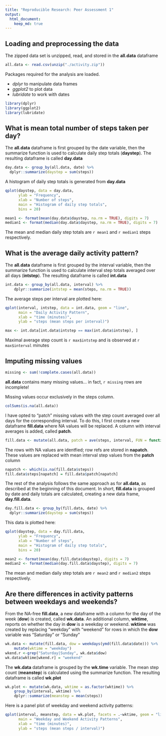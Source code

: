 ```yaml
---
title: "Reproducible Research: Peer Assessment 1"
output: 
  html_document: 
    keep_md: true
---
```



## Loading and preprocessing the data
The zipped data set is unzipped, read, and stored in the **all.data** dataframe 
```r
all.data <- read.csv(unzip("./activity.zip"))
```

Packages required for the analysis are loaded.

+ *dplyr* to manipulate data frames
+ *ggplot2* to plot data
+ *lubridate* to work with dates

```r
library(dplyr)
library(ggplot2)
library(lubridate)
```


## What is mean total number of steps taken per day?
The **all.data** dataframe is first grouped by the date variable,
then the summarize function is used to calculate daily step totals (**daystep**).
The resulting dataframe is called **day.data**
```r
day.data <- group_by(all.data, date) %>%
  dplyr::summarize(daystep = sum(steps))
```

A histogram of daily step totals is generated from **day.data** 
```r
qplot(daystep, data = day.data, 
      ylab = "Frequency", 
      xlab = "Number of steps", 
      main = "Histogram of daily step totals",
      bins = 20)
```


```r
mean1 <- format(mean(day.data$daystep, na.rm = TRUE), digits = 7)
median1 <- format(median(day.data$daystep, na.rm = TRUE), digits = 7)
```
The mean and median daily step totals are `r mean1` and `r median1` steps respectively.

## What is the average daily activity pattern?
The **all.data** dataframe is first grouped by the interval variable,
then the summarize function is used to calculate interval step totals averaged over all days (**intstep**).
The resulting dataframe is called **int.data**
```r
int.data <- group_by(all.data, interval) %>% 
    dplyr::summarize(intstep = mean(steps, na.rm = TRUE))
```

The average steps per interval are plotted here:
```r
qplot(interval, intstep, data = int.data, geom = "line",
      main = "Daily Activity Pattern", 
      xlab = "time (minutes)",
      ylab = "steps (mean steps per interval)")
```

```r
max <- int.data[int.data$intstep == max(int.data$intstep), ]
```
Maximal average step count is `r max$intstep` and is observed at `r max$interval` minutes

## Imputing missing values
```r
missing <- sum(!complete.cases(all.data))
```
**all.data** contains many missing values... in fact, `r missing` rows are incomplete!

Missing values occur exclusively in the steps column.
```r
colSums(is.na(all.data))
```

I have opted to "patch" missing values with the step count averaged over all days for the corresponding interval.
To do this, I first create a new dataframe **fill.data** where NA values will be replaced.
A column with interval averages is added, called **patch**.
```r
fill.data <- mutate(all.data, patch = ave(steps, interval, FUN = function(x) mean(x, na.rm = TRUE)))
```

The rows with NA values are identfied; row refs are stored in **napatch**.
These values are replaced with mean interval step values from the **patch** column
```r
napatch <- which(is.na(fill.data$steps))
fill.data$steps[napatch] = fill.data$patch[napatch]
```

The rest of the analysis follows the same approach as for **all.data**, as described at the beginning of this document.
In short, **fill.data** is grouped by date and daily totals are calculated, creating a new data frame, **day.fill.data**.
```r
day.fill.data <- group_by(fill.data, date) %>%
  dplyr::summarize(daystep = sum(steps))
```

This data is plotted here:
```r
qplot(daystep, data = day.fill.data, 
      ylab = "Frequency", 
      xlab = "Number of steps", 
      main = "Histogram of daily step totals",
      bins = 20)
```


```r
mean2 <- format(mean(day.fill.data$daystep), digits = 7)
median2 <- format(median(day.fill.data$daystep), digits = 7)
```
The mean and median daily step totals are `r mean2` and `r median2` steps respectively.

## Are there differences in activity patterns between weekdays and weekends?
From the NA-free **fill.data**, a new dataframe with a column for the day of the week (**dow**) is created, called **wk.data**.
An additional column, **wktime**, reports on whether the day in **dow** is a weekday or weekend.
**wktime** was created by replacing "weekday" with "weekend" for rows in which the **dow** variable was "Saturday" or "Sunday"
```r
wk.data <- mutate(fill.data, dow = weekdays(ymd(fill.data$date))) %>% 
    mutate(wktime = "weekday")
wkend.r <-grep("Saturday|Sunday", wk.data$dow)
wk.data$wktime[wkend.r] = "weekend"
```

The **wk.data** dataframe is grouped by the **wk.time** variable.
The mean step count (**meanstep**) is calculated using the summarize function.
The resulting dataframe is called **wk.plot**
```r
wk.plot <- mutate(wk.data, wktime = as.factor(wktime)) %>%
    group_by(interval, wktime) %>%
    dplyr::summarize(meanstep = mean(steps))
```

Here is a panel plot of weekday and weekend activity patterns:
```r
qplot(interval, meanstep, data = wk.plot, facets = .~wktime, geom = "line",
      main = "Weekday and Weekend Activity Patterns", 
      xlab = "time (minutes)",
      ylab = "steps (mean steps / interval)")
```
